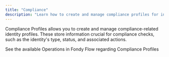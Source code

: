 ```yaml
---
title: "Compliance"
description: "Learn how to create and manage compliance profiles for individuals or organizations using Fondy's API, including steps for handling personal information, addresses, and compliance details."
---
```





Compliance Profiles allows you to create and manage compliance-related identity profiles. These store information crucial for compliance checks, such as the identity's type, status, and associated actions.

See the available Operations in Fondy Flow regarding Compliance Profiles

<CardList cols={2}>
  <Card 
    title="Create Compliance Profile"
    icon="gavel"
    description="Learn how to create new compliance profiles"
    link="/flow/fondy-flow-api/compliance/create-compliance-profile"
  />

  <Card 
    title="Get Compliance Profile" 
    icon="scales"
    description="Retrieve and manage existing compliance profiles"
    link="/flow/fondy-flow-api/compliance/get-compliance-profiles"
  />
</CardList>